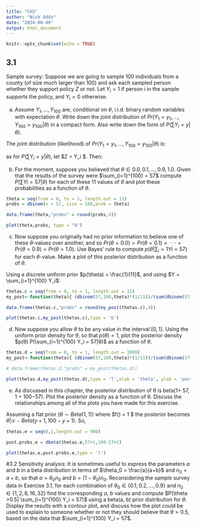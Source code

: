 ```yaml
---
title: "CH3"
author: "Nick Oddo"
date: "2024-08-09"
output: html_document
---
```


```r
knitr::opts_chunk$set(echo = TRUE)
```

## 3.1 
Sample survey: Suppose we are going to sample 100 individuals from
a county (of size much larger than 100) and ask each sampled person
whether they support policy $Z$ or not. Let $Y_i = 1$ if person $i$ in the sample
supports the policy, and $Y_i = 0$ otherwise.

a. Assume $Y_1,\ldots, Y_{100}$ are, conditional on $\theta$, i.i.d. binary random variables with expectation $\theta$. 
Write down the joint distribution of $Pr(Y_1 = y_1, . . . , Y_{100} = y_{100}|\theta)$ in a compact form.
Also write down the form of $P(\sum Y_i = y|\theta)$.

The joint distribution (likelihood) of $Pr(Y_1 = y_1, . . . , Y_{100} = y_{100}|\theta)$ is:
\begin{align}
 &Pr(Y_1 = y_1, . . . , Y_{100} = y_{100}|\theta) = \prod p^{y_i} \cdot (1-p)^{(1-y_i)}\\
 &=  p^{\sum_{i=1}^{100} y_i} \cdot (1-p)^{(100-\sum_{i=1}^{100} y_i)}

\end{align}


as for $P(\sum Y_i = y|\theta)$, let $Z = \sum Y_i $. Then:
\begin{align}

&P(\sum Y_i = y|\theta) = P(Z = z|\theta)\\
&= \binom{100}{z} p^{z}(1-p)^{100-z}

\end{align}


b. For the moment, suppose you believed that $\theta \in {0.0, 0.1,\ldots , 0.9, 1.0}$.
Given that the results of the survey were $\sum_{i=1}^{100} = 57$ compute $P(\sum Yi = 57|\theta)$ for each of these 11 values of $\theta$ and plot these probabilities as a function of $\theta$.

```r

theta = seq(from = 0, to = 1, length.out = 11)
probs = dbinom(x = 57, size = 100,prob = theta)

data.frame(theta,"probs" = round(probs,4))

plot(theta,probs, type = "b")

```


c. Now suppose you originally had no prior information to believe one of
these $\theta$-values over another, and so $Pr(\theta = 0.0) = Pr(\theta = 0.1) = · · · =Pr(\theta = 0.9) = Pr(\theta = 1.0)$.
Use Bayes’ rule to compute $p(\theta|\sum_i=1 Yi =57)$ for each $\theta$-value. Make a plot of this posterior distribution as a
function of $\theta$.

Using a discrete uniform prior $p(\theta) = \frac{1}{11}$, and using $Y = \sum_{i=1}^{100} Y_i$:

\begin{align}
&P(\theta | Y = 57) \\
&= \frac{ P(Y = 57 | \theta)P(\theta)}{\sum_{j=1}^{11} P(Y = 57 |\theta_j)P(\theta_j) }\\
&=\frac{\binom{100}{57} \theta^{57}(1-\theta)^{43} \cdot \frac{1}{11} }{ \sum_{j=1}^{11} \binom{100}{57}(\frac{1}{11})^{57}(\frac{10}{11})^{43} \cdot (\frac{1}{11})}\\
\end{align}

```r

thetas.c = seq(from = 0, to = 1, length.out = 11)
my_post<-function(theta){ (dbinom(57,100,theta)*(1/11))/(sum(dbinom(57,100,theta))*(1/11)) }

data.frame(thetas.c,"probs" = round(my_post(thetas.c),4))

plot(thetas.c,my_post(thetas.c),type = 'b')

```


d. Now suppose you allow $\theta$ to be any value in the interval $[0, 1]$. Using
the uniform prior density for $\theta$, so that $p(\theta) = 1$, plot the posterior
density $p(θ) P(\sum_{i=1}^{100} Y_i = 57|θ)$ as a function of $\theta$.


```r

thetas.d = seq(from = 0, to = 1, length.out = 1000)
my_post<-function(theta){ (dbinom(57,100,theta)*(1/11))/(sum(dbinom(57,100,theta))*(1/11)) }

# data.frame(thetas.d,"probs" = my_post(thetas.d))

plot(thetas.d,my_post(thetas.d),type = 'l',xlab = 'theta', ylab = 'posterior prob')

```

e. As discussed in this chapter, the posterior distribution of θ is beta(1+
57, 1 + 100−57). Plot the posterior density as a function of θ. Discuss
the relationships among all of the plots you have made for this exercise.

Assuming a flat prior ($\theta \sim Beta(1,1)$) where $f(\theta) = 1 $ the posterior becomes $\theta|\mathcal{D} \sim Beta(y+1,100-y+1)$. So, 

```r

thetas.e = seq(0,1,length.out = 900)

post.probs.e = dbeta(thetas.e,57+1,100-57+1)

plot(thetas.e,post.probs.e,type = 'l')

```

#3.2 
Sensitivity analysis: It is sometimes useful to express the parameters $a$ and $b$ in a beta distribution in terms of $\theta_0 = \frac{a}{a+b}$ and $n_0 = a+b$, so that $a = \theta_0n_0$ and $b = (1 − \theta_0)n_0$. Reconsidering the sample survey data in Exercise 3.1, for each combination of $\theta_0 \in \{0.1, 0.2, \ldots, 0.9\}$ and $n_0 \in \{1, 2, 8, 16, 32\}$ find the corresponding $a$, $b$ values and compute $P(\theta >0.5| \sum_{i=1}^{100} Y_i = 57)$ using a beta(a, b) prior distribution for $\theta$. Display the results with a contour plot, and discuss how the plot could be used to explain to someone whether or not they should believe that $\theta > 0.5$, based on the data that $\sum_{i=1}^{100} Y_i = 57$.


```r



```





